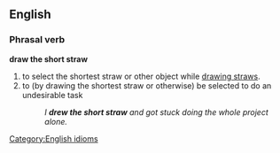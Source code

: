 ==English==
===Phrasal verb===
'''draw the short straw'''
#to select the shortest straw or other object while [[draw straws|drawing straws]].
#to (by drawing the shortest straw or otherwise) be selected to do an undesirable task
#:''I '''drew the short straw''' and got stuck doing the whole project alone.''
[[Category:English idioms]]